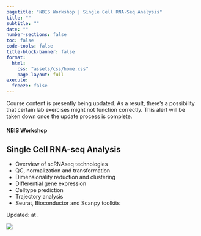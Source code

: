 ```yaml
---
pagetitle: "NBIS Workshop | Single Cell RNA-Seq Analysis"
title: ""
subtitle: ""
date: ""
number-sections: false
toc: false
code-tools: false
title-block-banner: false
format:
  html:
    css: "assets/css/home.css"
    page-layout: full
execute:
  freeze: false
---
```


::: {.callout-warning}
Course content is presently being updated. As a result, there's a possibility that certain lab exercises might not function correctly. This alert will be taken down once the update process is complete.
:::

::: {.home-container}
::: {.home-grid-parent}
::: {.home-grid-child-left}

#### NBIS Workshop
## Single Cell RNA-seq Analysis

::: {.large}
- Overview of scRNAseq technologies
- QC, normalization and transformation
- Dimensionality reduction and clustering
- Differential gene expression
- Celltype prediction
- Trajectory analysis
- Seurat, Bioconductor and Scanpy toolkits
:::

::: small
Updated: <?lua.date?> at <?lua.time?>.
:::

:::
:::{.home-grid-child-right}

![](assets/images/hero.png){.nolightbox}

:::
:::
:::
